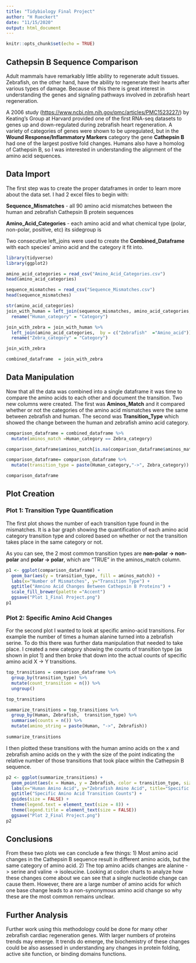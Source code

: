 ```yaml
---
title: "Tidybiology Final Project"
author: "H Rueckert"
date: "11/15/2020"
output: html_document
---
```


```r
knitr::opts_chunk$set(echo = TRUE)
```

## Cathepsin B Sequence Comparison

Adult mammals have remarkably little ability to regenerate adult tissues. Zebrafish, on the other hand, have the ability to regenerate their hearts after various types of damage. Because of this there is great interest in understanding the genes and signaling pathways involved in zebrafish heart regeneration.

A 2006 study (<https://www.ncbi.nlm.nih.gov/pmc/articles/PMC1523227/>) by Keating's Group at Harvard provided one of the first RNA-seq datasets to genes up and down-regulated during zebrafish heart regeneration. A variety of categories of genes were shown to be upregulated, but in the **Wound Response/Inflammatory Markers** category the gene **Cathepsin B** had one of the largest postive fold changes. Humans also have a homolog of Cathepsin B, so I was interested in understanding the alignment of the amino acid sequences.

## Data Import

The first step was to create the proper dataframes in order to learn more about the data set. I had 2 excel files to begin with: 

**Sequence_Mismatches** - all 90 amino acid mismatches between the human and zebrafish Cathepsin B protein sequences

**Amino_Acid_Categories** -  each amino acid and what chemical type (polar, non-polar, positive, etc) its sidegroup is

Two consecutive left_joins were used to create the **Combined_Dataframe** with each species' amino acid and the category it fit into.

```r
library(tidyverse)
library(ggplot2)
```

```r
amino_acid_categories = read_csv("Amino_Acid_Categories.csv")
head(amino_acid_categories)

sequence_mismatches = read_csv("Sequence_Mismatches.csv")
head(sequence_mismatches)

```

```r

str(amino_acid_categories)
join_with_human = left_join(sequence_mismatches, amino_acid_categories, by = c("Human" ="Amino_acid")) %>% 
  rename("Human_category" = "Category") 

join_with_zebra = join_with_human %>% 
  left_join(amino_acid_categories,  by = c("Zebrafish"  ="Amino_acid")) %>% 
  rename("Zebra_category" = "Category")

join_with_zebra

combined_dataframe  = join_with_zebra
```
## Data Manipulation

Now that all the data was combined into a single dataframe it was time to compare the amino acids to each other and document the transition. Two new columns were created. The first was **Aminos_Match** and it compared whether or not the categories of the amino acid mismatches were the same between zebrafish and human. The second was **Transition_Type** which showed the change between the human and zebrafish amino acid category.

```r
comparison_dataframe = combined_dataframe %>% 
  mutate(aminos_match =Human_category == Zebra_category)

comparison_dataframe$aminos_match[is.na(comparison_dataframe$aminos_match)] <- FALSE

comparison_dataframe= comparison_dataframe %>% 
  mutate(transition_type = paste(Human_category,"->", Zebra_category))

comparison_dataframe 
```
## Plot Creation
### Plot 1: Transition Type Quantification

The first plot shows the number of each transition type found in the mismatches. It is a bar graph showing the quantification of each amino acid category transition type and colored based on whether or not the transition takes place in the same category or not.

As you can see, the 2 most common transition types are **non-polar -> non-polar** and **polar -> polar**, which are "TRUE" in the aminos_match column.

```r

p1 <- ggplot(comparison_dataframe) +
  geom_bar(aes(y = transition_type, fill = aminos_match)) +
  labs(x="Number of Mismatches", y="Transition Type") +
  ggtitle("Amnino Acid Changes Between Cathepsin B Proteins") +
  scale_fill_brewer(palette ="Accent")
  ggsave("Plot 1_Final Project.png")
p1

```

### Plot 2: Specific Amino Acid Changes

For the second plot I wanted to look at specific amino-acid transitions. For example the number of times a human alanine turned into a zebrafish serine. To do this there was further data manipulation that needed to take place. I created a new category showing the  counts of  transition type (as shown in plot 1) and then broke that down into the actual counts of specific amino acid X -> Y transitions.

```r
top_transitions = comparison_dataframe %>% 
  group_by(transition_type) %>% 
  mutate(count_transition = n()) %>% 
  ungroup()

top_transitions
```

```r
summarize_transitions = top_transitions %>% 
  group_by(Human, Zebrafish,  transition_type) %>% 
  summarise(counts = n()) %>% 
  mutate(amino_string = paste(Human, "->", Zebrafish))
  
summarize_transitions 

```

I then plotted these transitions with the human amino acids on the x and zebrafish amino acids on the y with the size of the point indicating the relative number of those transitions that took place within the Cathepsin B sequence.

```r

p2 <- ggplot(summarize_transitions) +
  geom_point(aes(x = Human, y = Zebrafish, color = transition_type, size = counts)) +
  labs(x="Human Amino Acid", y="Zebrafish Amino Acid", title="Specific Amino Acid Transition Counts") +
  ggtitle("Specific Amino Acid Transition Counts") +
  guides(size = FALSE) +
  theme(legend.text = element_text(size = 8)) +
  theme(legend.title = element_text(size = FALSE))
  ggsave("Plot 2_Final Project.png")
p2

```


## Conclusions
From these two plots we can conclude a few things:
1) Most amino acid changes in the Cathepsin B sequence result in different amino acids, but the same category of amino acid.
2) The top amino acids changes are alanine -> serine and valine -> isoleucine. Looking at codon charts to analyze how these changes come about we can see that a single nucleotide change can cause them. However, there are a large number of amino acids for which one base change leads to a non-synonymous amino acid change so why these are the most common remains unclear.

## Further Analysis
Further work using this methodology could be done for many other zebrafish cardiac regeneration genes. With larger numbers of proteins trends may emerge. It trends do emerge, the biochemistry of these changes could be also assessed in understanding any changes in protein folding, active site function, or binding domains functions.
